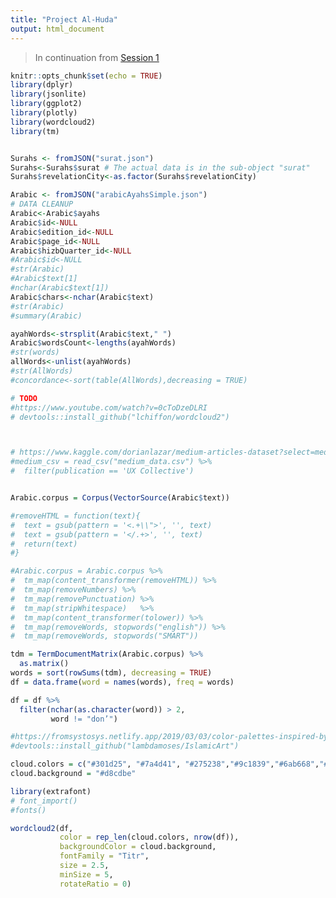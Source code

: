 ```yaml
---
title: "Project Al-Huda"
output: html_document
---
```


> In continuation from [Session 1](https://rpubs.com/glasschakotra/huda1)


```r

knitr::opts_chunk$set(echo = TRUE)
library(dplyr)
library(jsonlite)
library(ggplot2)
library(plotly)
library(wordcloud2)
library(tm)


Surahs <- fromJSON("surat.json")
Surahs<-Surahs$surat # The actual data is in the sub-object "surat"
Surahs$revelationCity<-as.factor(Surahs$revelationCity)

Arabic <- fromJSON("arabicAyahsSimple.json")
# DATA CLEANUP
Arabic<-Arabic$ayahs
Arabic$id<-NULL
Arabic$edition_id<-NULL
Arabic$page_id<-NULL
Arabic$hizbQuarter_id<-NULL
#Arabic$id<-NULL
#str(Arabic)
#Arabic$text[1]
#nchar(Arabic$text[1])
Arabic$chars<-nchar(Arabic$text)
#str(Arabic)
#summary(Arabic)

ayahWords<-strsplit(Arabic$text," ")
Arabic$wordsCount<-lengths(ayahWords)
#str(words)
allWords<-unlist(ayahWords)
#str(AllWords)
#concordance<-sort(table(AllWords),decreasing = TRUE)

```


```r
# TODO
#https://www.youtube.com/watch?v=0cToDzeDLRI
# devtools::install_github("lchiffon/wordcloud2")



# https://www.kaggle.com/dorianlazar/medium-articles-dataset?select=medium_data.csv
#medium_csv = read_csv("medium_data.csv") %>%
#  filter(publication == 'UX Collective')


Arabic.corpus = Corpus(VectorSource(Arabic$text))

#removeHTML = function(text){
#  text = gsub(pattern = '<.+\\">', '', text)
#  text = gsub(pattern = '</.+>', '', text)
#  return(text)
#}

#Arabic.corpus = Arabic.corpus %>%
#  tm_map(content_transformer(removeHTML)) %>%
#  tm_map(removeNumbers) %>%
#  tm_map(removePunctuation) %>%
#  tm_map(stripWhitespace)   %>%
#  tm_map(content_transformer(tolower)) %>%
#  tm_map(removeWords, stopwords("english")) %>%
#  tm_map(removeWords, stopwords("SMART")) 

tdm = TermDocumentMatrix(Arabic.corpus) %>%
  as.matrix()
words = sort(rowSums(tdm), decreasing = TRUE)
df = data.frame(word = names(words), freq = words)

df = df %>%
  filter(nchar(as.character(word)) > 2,
         word != "don’")
```

```r
#https://fromsystosys.netlify.app/2019/03/03/color-palettes-inspired-by-islamic-art/
#devtools::install_github("lambdamoses/IslamicArt")

cloud.colors = c("#301d25", "#7a4d41", "#275238","#9c1839","#6ab668","#59d0ee","#6767f4","#d6273b","#fffb49","#e69975","#5a4239","#8d332a")
cloud.background = "#d8cdbe"

library(extrafont)
# font_import()
#fonts()

wordcloud2(df,
           color = rep_len(cloud.colors, nrow(df)),
           backgroundColor = cloud.background,
           fontFamily = "Titr",
           size = 2.5,
           minSize = 5,
           rotateRatio = 0)

```
